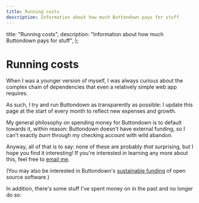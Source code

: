 ```yaml
---
title: Running costs
description: Information about how much Buttondown pays for stuff
---
```



  title: "Running costs",
  description: "Information about how much Buttondown pays for stuff",
};

# Running costs

When I was a younger version of myself, I was always curious about the complex chain of dependencies that even a relatively simple web app requires.

As such, I try and run Buttondown as transparently as possible: I update this page at the start of every month to reflect new expenses and growth.

My general philosophy on spending money for Buttondown is to default towards it, within reason: Buttondown doesn't have external funding, so I can't exactly _burn_ through my checking account with wild abandon.

Anyway, all of that is to say: none of these are probably _that_ surprising, but I hope you find it interesting! If you're interested in learning any more about this, feel free to [email me](mailto:justin@buttondown.email).

(You may also be interested in Buttondown's [sustainable funding](/behind-the-scenes/funding) of open source software.)

<Table
  columns={[
    { title: "Name" },
    { title: "Category" },
    { title: "Cost" },
    { title: "Since" },
  ]}
  content={[
    {
      Name: "Mailgun",
      Category: "Infrastructure",
      Cost: 801,
      Since: "2018/06/01",
    },
    {
      Name: "Heroku",
      Category: "Infrastructure",
      Cost: 554,
      Since: "2018/06/01",
    },
    {
      Name: "Stripe",
      Category: "Administration",
      Cost: 310.3,
      Since: "2018/06/01",
    },
    {
      Name: "StatusPage",
      Category: "Reliability",
      Cost: 29,
      Since: "2020/04/01",
    },
    {
      Name: "Sentry",
      Category: "Reliability",
      Cost: 329,
      Since: "2020/02/01",
    },
    {
      Name: "JetBrains",
      Category: "Productivity",
      Cost: 15,
      Since: "2018/06/01",
    },
    {
      Name: "Fathom",
      Category: "Marketing",
      Cost: 24,
      Since: "2020/04/01",
    },
    {
      Name: "CleanTalk",
      Category: "Data",
      Cost: 11,
      Since: "2019/11/01",
    },
    {
      Name: "Google Suite",
      Category: "Administration",
      Cost: 10,
      Since: "2018/06/01",
    },
    {
      Name: "Postmark",
      Category: "Infrastructure",
      Cost: 10,
      Since: "2019/04/01",
    },
    {
      Name: "Zendesk",
      Category: "Customer service",
      Cost: 10,
      Since: "2019/12/01",
    },
    {
      Name: "Sketch",
      Category: "Tooling",
      Cost: 9,
      Since: "2021/09/01",
    },
    {
      Name: "PhysicalAddress",
      Category: "Administration",
      Cost: 8,
      Since: "2020/04/01",
    },
    {
      Name: "Slack",
      Category: "Administration",
      Cost: 8,
      Since: "2018/04/01",
    },
    {
      Name: "GitHub",
      Category: "Productivity",
      Cost: 7,
      Since: "2018/04/01",
    },
  ]}
/>

In addition, there's some stuff I've spent money on in the past and no longer do so:

<Table
  columns={[{ title: "Name" }, { title: "Category" }, { title: "Total cost" }]}
  content={[
    {
      Name: "PopSQL",
      Category: "Tooling",
      "Total cost": 40,
    },
    {
      Name: "Briefmetrics",
      Category: "Tooling",
      "Total cost": 266,
    },
    {
      Name: "Amazon Web Services",
      Category: "Infrastructure",
      "Total cost": 247,
    },
    {
      Name: "Stripe Atlas",
      Category: "Administration",
      "Total cost": 500,
    },
    {
      Name: "Google Adwords",
      Category: "Marketing",
      "Total cost": 90,
    },
    {
      Name: "Pingdom",
      Category: "Reliability",
      "Total cost": 280,
    },
    {
      Name: "CircleCI",
      Category: "Tooling",
      "Total cost": 100,
    },
    {
      Name: "Clearbit",
      Category: "Data",
      "Total cost": 899,
    },
    {
      Name: "FullContact",
      Category: "Data",
      "Total cost": 990,
    },
    {
      Name: "Ghost",
      Category: "Marketing",
      "Total cost": 256,
    },
    {
      Name: "Ship",
      Category: "Tooling",
      "Total cost": 108,
    },
    {
      Name: "@buttondown",
      Category: "Marketing",
      "Total cost": 1000,
    },
  ]}
/>
